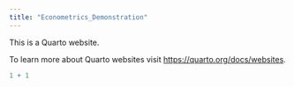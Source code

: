 ```yaml
---
title: "Econometrics_Demonstration"
---
```


This is a Quarto website.

To learn more about Quarto websites visit <https://quarto.org/docs/websites>.

```r
1 + 1
```
